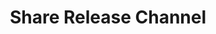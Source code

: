 ---
title: 'Share Release Channel'
openapi: 'Post /v1/apps/{packageName}/release-channels/{releaseChannelId}/share'
---